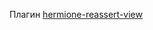 Плагин [hermione-reassert-view](https://github.com/gemini-testing/hermione-reassert-view/blob/master/README.md)
